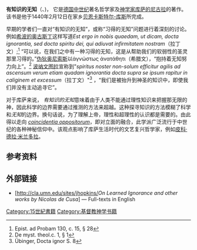 {{cleanup-jargon|time=2014-05-03T05:35:52+00:00}}
'''有知识的无知'''（{{lang-la|De docta ignorantia}}、{{lang-de|Die belehrte Unwissenheit}})， 它是[[德国|德国]][[中世纪|中世纪]]著名哲学家及[[神学家|神学家]][[库萨的尼古拉|库萨的尼古拉]]的著作。该书是他于1440年2月12日在家乡[[贝恩卡斯特尔-库斯|贝恩卡斯特尔-库斯]]所完成。

早期的学者们一直对“有知识的无知”，或称“习得的无知”问题进行着深刻的讨论。例如[[希波的奥古斯丁|希波的奥古斯丁]]这样写道''Est ergo in nobis quaedam, ut dicam, docta ignorantia, sed docta spiritu dei, qui adiuvat infirmitatem nostram''（拉丁文）;<ref>Epist. ad Probam 130, c. 15, § 28</ref> “可以说，在我们之中有一种习得的无知，这是从帮助我们的软弱性的圣灵那里习得的。”[[伪狄奥尼索斯|伪狄奥尼索斯]]以ἀγνώστως ἀνατάθητι（希腊文），“抱持着无知努力向上”。<ref>De myst. theol.c. 1, § 1</ref> [[波纳文图拉|波纳文图拉]]宣称到"''spiritus noster non-solum efficitur agilis ad ascensum verum etiam quadam ignorantia docta supra se ipsum rapitur in caliginem et excessum''（拉丁文）"<ref>Übinger, Docta ignor S. 8</ref> ，“我们是被抬升到神圣的知识中，即使我们并没有主动追寻它”。

对于库萨来说， ''有知识的无知''意味着由于人类不能通过理性知识来把握那无限的神，因此科学的边界需要通过推测的方法来超越。这种探寻知识的方法模糊了科学和''无知''的边界。换句话说，为了理解上帝，理性和超理性的认识都是需要的。由此得以走向 ''[[coincidentia_oppositorum|coincidentia oppositorum]]''，即对立面的融合，此学派广泛流行于中世纪的各种神秘信仰中。该观点影响了库萨生活时代的文艺复兴哲学家，例如[[皮科·德拉·米兰多拉|皮科·德拉·米兰多拉]]。

==参考资料==
{{reflist}}

==外部链接==
*[http://cla.umn.edu/sites/jhopkins/''On Learned Ignorance and other works by Nicolas de Cusa''] {{Wayback|url=http://cla.umn.edu/sites/jhopkins/ |date=20091108045442 }} — Full-texts in English

[[Category:15世紀書籍|Category:15世紀書籍]]
[[Category:基督教神学书籍|Category:基督教神学书籍]]